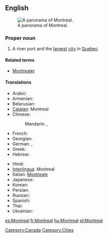 {{also|Montréal}}
==English==
{{wikipedia}}
[[Image:Montreal Twilight Panorama 2006.jpg|thumb|right|A panorama of Montreal.]]

===Proper noun===
{{en-proper noun}}

# A river port and the [[largest]] [[city]] in [[Quebec]].

====Related terms====
* [[Montrealer]]

====Translations====
{{trans-top|a city in Quebec}}
* Arabic: {{t|ar|مونتريال|m|tr=muntriyaal}}
* Armenian: {{t|hy|Մոնրեալ|tr=Monreal|sc=Armn}}
* Belarusian: {{t|be|Манрэаль|m|tr=Manreál’|sc=Cyrl}}
* [[Catalan]]: Montreal
* Chinese:
*: Mandarin: {{t|zh|蒙特利爾|sc=Hani}},  {{t|zh|蒙特利尔|tr=Méngtèlì'ěr|sc=Hani}}
* French: {{t+|fr|Montréal|m}}
* Georgian: {{t|ka|მონრეალი|sc=Geor}}
* German: {{t|de|Montreal|n}},  {{t|de|Montréal|n}}
* Greek: {{t|el|Μόντρεαλ|tr=Móntreal|sc=Grek}}
* Hebrew: {{t|he|מונטריאול|sc=Hebr}}
{{trans-mid}}
* Hindi: {{t|hi|मॉन्ट्रियल|tr=monṭriyal|sc=Deva}}
* [[Interlingua]]: Montreal
* Italian: [[Montreale]] {{f}}
* Japanese: {{t|ja|モントリオー|tr=Montoriōru|sc=Jpan}}
* Korean: {{t|ko|몬트리올|tr=Monteuriol|sc=Kore}}
* Persian: {{t|fa|مونترال|sc=fa-Arab}}
* Russian: {{t|ru|Монреаль|m|tr=Monreál’|sc=Cyrl}}
* Spanish: {{t+|es|Montreal|m}}
* Thai: {{t|th|มอนทรีออล|sc=Thai}}
* Ukrainian: {{t|uk|Монреаль|m|tr=Monreál’|sc=Cyrl}}
{{trans-bottom}}

[[Category:Canada]]
[[Category:Cities]]

[[es:Montreal]]
[[fr:Montreal]]
[[hu:Montreal]]
[[pl:Montreal]]
